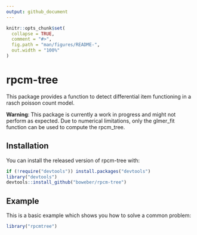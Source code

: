 ```yaml
---
output: github_document
---
```


```r
knitr::opts_chunk$set(
  collapse = TRUE,
  comment = "#>",
  fig.path = "man/figures/README-",
  out.width = "100%"
)
```

# rpcm-tree

This package provides a function to detect differential item functioning in a rasch poisson count model.

**Warning**: This package is currently a work in progress and might not perform as expected. Due to numerical limitations, only the glmer_fit function 
can be used to compute the rpcm_tree.

## Installation

You can install the released version of rpcm-tree with:

``` r
if (!require("devtools")) install.packages("devtools")
library("devtools")
devtools::install_github("boweber/rpcm-tree")
```

## Example

This is a basic example which shows you how to solve a common problem:

```r
library("rpcmtree")
```
